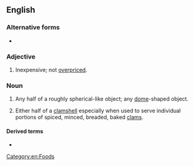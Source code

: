 ==English==

===Alternative forms===
* {{l|en|half-shell}} <!-- I don't see any pattern for when it is hyphenated or not - adjective use is supposed to be hyphenated, but these exist as set-phrases? -->

===Adjective===
{{en-adj|?|head=[[half]] [[shell]]}}

# {{lb|en|rare|colloquial|especially with "on the"}} Inexpensive; not [[overpriced]].<!--presumably an allusion to using clamshells as currency?-->

===Noun===
{{en-noun|head=[[half]] [[shell]]|~}}

# {{lb|en|physics|figuratively}} Any half of a roughly spherical-like object; any [[dome]]-shaped object.
# {{lb|en|of food|especially with "on the"}} Either half of a [[clamshell]] especially when used to serve individual portions of spiced, minced, breaded, baked [[clam]]s.

====Derived terms====
* {{l|en|on the half-shell}}

[[Category:en:Foods]]